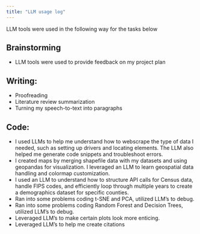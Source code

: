 ```yaml
---
title: "LLM usage log"
---
```


LLM tools were used in the following way for the tasks below

## Brainstorming

* LLM tools were used to provide feedback on my project plan

## Writing: 

* Proofreading
* Literature review summarization 
* Turning my speech-to-text into paragraphs

## Code: 

* I used LLMs to help me understand how to webscrape the type of data I needed, such as setting up drivers and locating elements. The LLM also helped me generate code snippets and troubleshoot errors. 
* I created maps by merging shapefile data with my datasets and using geopandas for visualization. I leveraged an LLM to learn geospatial data handling and colormap customization.
* I used an LLM to understand how to structure API calls for Census data, handle FIPS codes, and efficiently loop through multiple years to create a demographics dataset for specific counties.
* Ran into some problems coding t-SNE and PCA, utilized LLM's to debug.
* Ran into some problems coding Random Forest and Decision Trees, utilized LLM's to debug.
* Leveraged LLM's to make certain plots look more enticing.
* Leveraged LLM's to help me create citations
